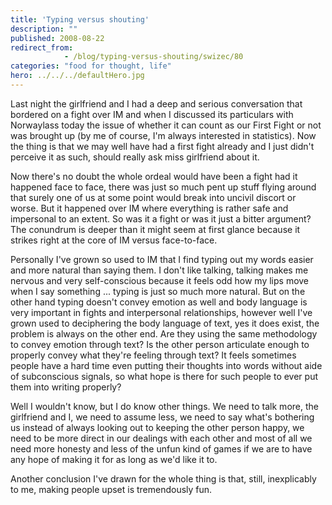 ```yaml
---
title: 'Typing versus shouting'
description: ""
published: 2008-08-22
redirect_from: 
            - /blog/typing-versus-shouting/swizec/80
categories: "food for thought, life"
hero: ../../../defaultHero.jpg
---
```

Last night the girlfriend and I had a deep and serious conversation that bordered on a fight over IM and when I discussed its particulars with Norwaylass today the issue of whether it can count as our First Fight or not was brought up (by me of course, I&#x27;m always interested in statistics). Now the thing is that we may well have had a first fight already and I just didn&#x27;t perceive it as such, should really ask miss girlfriend about it.

Now there&#x27;s no doubt the whole ordeal would have been a fight had it happened face to face, there was just so much pent up stuff flying around that surely one of us at some point would break into uncivil discort or worse. But it happened over IM where everything is rather safe and impersonal to an extent. So was it a fight or was it just a bitter argument? The conundrum is deeper than it might seem at first glance because it strikes right at the core of IM versus face-to-face.

Personally I&#x27;ve grown so used to IM that I find typing out my words easier and more natural than saying them. I don&#x27;t like talking, talking makes me nervous and very self-conscious because it feels odd how my lips move when I say something ... typing is just so much more natural. But on the other hand typing doesn&#x27;t convey emotion as well and body language is very important in fights and interpersonal relationships, however well I&#x27;ve grown used to deciphering the body language of text, yes it does exist, the problem is always on the other end. Are they using the same methodology to convey emotion through text? Is the other person articulate enough to properly convey what they&#x27;re feeling through text? It feels sometimes people have a hard time even putting their thoughts into words without aide of subconscious signals, so what hope is there for such people to ever put them into writing properly?

Well I wouldn&#x27;t know, but I do know other things. We need to talk more, the girlfriend and I, we need to assume less, we need to say what&#x27;s bothering us instead of always looking out to keeping the other person happy, we need to be more direct in our dealings with each other and most of all we need more honesty and less of the unfun kind of games if we are to have any hope of making it for as long as we&#x27;d like it to.

Another conclusion I&#x27;ve drawn for the whole thing is that, still, inexplicably to me, making people upset is tremendously fun.